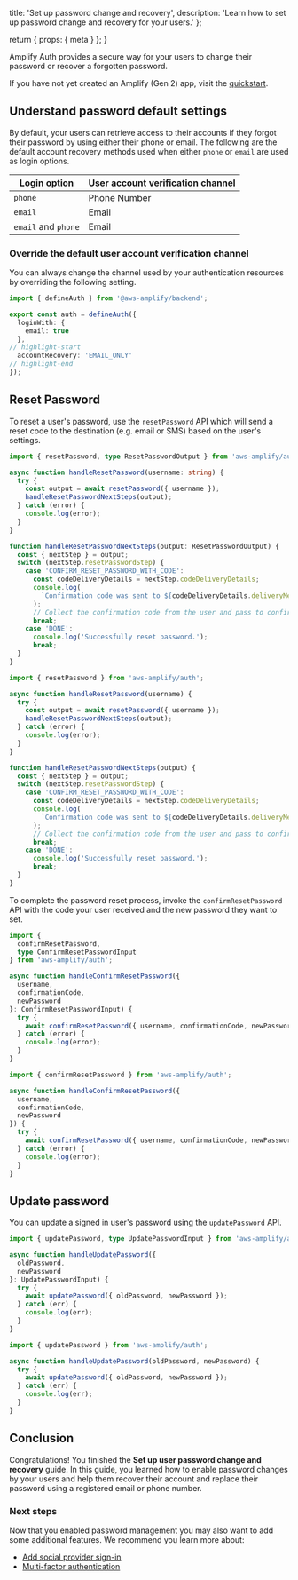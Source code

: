   title: 'Set up password change and recovery',
  description:
    'Learn how to set up password change and recovery for your users.'
};

  return {
    props: {
      meta
    }
  };
}

Amplify Auth provides a secure way for your users to change their password or recover a forgotten password.

If you have not yet created an Amplify (Gen 2) app, visit the [quickstart](/gen2/start/quickstart).

## Understand password default settings

By default, your users can retrieve access to their accounts if they forgot their password by using either their phone or email. The following are the default account recovery methods used when either `phone` or `email` are used as login options.

| Login option        | User account verification channel |
| ------------------- | --------------------------------- |
| `phone`             | Phone Number                      |
| `email`             | Email                             |
| `email` and `phone` | Email                             |


### Override the default user account verification channel

You can always change the channel used by your authentication resources by overriding the following setting.

```ts title="amplify/auth/resource.ts"
import { defineAuth } from '@aws-amplify/backend';

export const auth = defineAuth({
  loginWith: {
    email: true
  },
// highlight-start
  accountRecovery: 'EMAIL_ONLY'
// highlight-end
});
```

## Reset Password

To reset a user's password, use the `resetPassword` API which will send a reset code to the destination (e.g. email or SMS) based on the user's settings.

<BlockSwitcher>
<Block name="TypeScript">

```ts
import { resetPassword, type ResetPasswordOutput } from 'aws-amplify/auth';

async function handleResetPassword(username: string) {
  try {
    const output = await resetPassword({ username });
    handleResetPasswordNextSteps(output);
  } catch (error) {
    console.log(error);
  }
}

function handleResetPasswordNextSteps(output: ResetPasswordOutput) {
  const { nextStep } = output;
  switch (nextStep.resetPasswordStep) {
    case 'CONFIRM_RESET_PASSWORD_WITH_CODE':
      const codeDeliveryDetails = nextStep.codeDeliveryDetails;
      console.log(
        `Confirmation code was sent to ${codeDeliveryDetails.deliveryMedium}`
      );
      // Collect the confirmation code from the user and pass to confirmResetPassword.
      break;
    case 'DONE':
      console.log('Successfully reset password.');
      break;
  }
}
```

</Block>
<Block name="JavaScript">

```js
import { resetPassword } from 'aws-amplify/auth';

async function handleResetPassword(username) {
  try {
    const output = await resetPassword({ username });
    handleResetPasswordNextSteps(output);
  } catch (error) {
    console.log(error);
  }
}

function handleResetPasswordNextSteps(output) {
  const { nextStep } = output;
  switch (nextStep.resetPasswordStep) {
    case 'CONFIRM_RESET_PASSWORD_WITH_CODE':
      const codeDeliveryDetails = nextStep.codeDeliveryDetails;
      console.log(
        `Confirmation code was sent to ${codeDeliveryDetails.deliveryMedium}`
      );
      // Collect the confirmation code from the user and pass to confirmResetPassword.
      break;
    case 'DONE':
      console.log('Successfully reset password.');
      break;
  }
}
```

</Block>
</BlockSwitcher>

To complete the password reset process, invoke the `confirmResetPassword` API with the code your user received and the new password they want to set.

<BlockSwitcher>
<Block name="TypeScript">

```ts
import {
  confirmResetPassword,
  type ConfirmResetPasswordInput
} from 'aws-amplify/auth';

async function handleConfirmResetPassword({
  username,
  confirmationCode,
  newPassword
}: ConfirmResetPasswordInput) {
  try {
    await confirmResetPassword({ username, confirmationCode, newPassword });
  } catch (error) {
    console.log(error);
  }
}
```

</Block>
<Block name="JavaScript">

```js
import { confirmResetPassword } from 'aws-amplify/auth';

async function handleConfirmResetPassword({
  username,
  confirmationCode,
  newPassword
}) {
  try {
    await confirmResetPassword({ username, confirmationCode, newPassword });
  } catch (error) {
    console.log(error);
  }
}
```

</Block>
</BlockSwitcher>


## Update password

You can update a signed in user's password using the `updatePassword` API.

<BlockSwitcher>
<Block name="TypeScript">

```ts
import { updatePassword, type UpdatePasswordInput } from 'aws-amplify/auth';

async function handleUpdatePassword({
  oldPassword,
  newPassword
}: UpdatePasswordInput) {
  try {
    await updatePassword({ oldPassword, newPassword });
  } catch (err) {
    console.log(err);
  }
}
```

</Block>
<Block name="JavaScript">

```js
import { updatePassword } from 'aws-amplify/auth';

async function handleUpdatePassword(oldPassword, newPassword) {
  try {
    await updatePassword({ oldPassword, newPassword });
  } catch (err) {
    console.log(err);
  }
}
```

</Block>
</BlockSwitcher>

## Conclusion

Congratulations! You finished the **Set up user password change and recovery** guide. In this guide, you learned how to enable password changes by your users and help them recover their account and replace their password using a registered email or phone number.

### Next steps

Now that you enabled password management you may also want to add some additional features. We recommend you learn more about:

- [Add social provider sign-in](/gen2/build-a-backend/auth/add-social-provider/)
- [Multi-factor authentication](/gen2/build-a-backend/auth/manage-mfa/)
